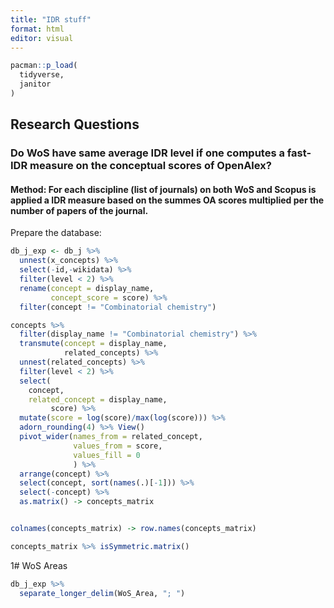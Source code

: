 ```yaml
---
title: "IDR stuff"
format: html
editor: visual
---
```


```r
pacman::p_load(
  tidyverse,
  janitor
)
```

## Research Questions

### Do WoS have same average IDR level if one computes a fast-IDR measure on the conceptual scores of OpenAlex?

#### Method: For each discipline (list of journals) on both WoS and Scopus is applied a IDR measure based on the summes OA scores multiplied per the number of papers of the journal.

Prepare the database:

```r
db_j_exp <- db_j %>%
  unnest(x_concepts) %>%
  select(-id,-wikidata) %>%
  filter(level < 2) %>%
  rename(concept = display_name,
         concept_score = score) %>%
  filter(concept != "Combinatorial chemistry")

concepts %>%
  filter(display_name != "Combinatorial chemistry") %>%
  transmute(concept = display_name,
            related_concepts) %>%
  unnest(related_concepts) %>%
  filter(level < 2) %>%
  select(
    concept,
    related_concept = display_name,
         score) %>%
  mutate(score = log(score)/max(log(score))) %>%
  adorn_rounding(4) %>% View()
  pivot_wider(names_from = related_concept,
              values_from = score,
              values_fill = 0
              ) %>%
  arrange(concept) %>%
  select(concept, sort(names(.)[-1])) %>%
  select(-concept) %>%
  as.matrix() -> concepts_matrix


colnames(concepts_matrix) -> row.names(concepts_matrix)

concepts_matrix %>% isSymmetric.matrix()
```

1# WoS Areas

```r
db_j_exp %>%
  separate_longer_delim(WoS_Area, "; ")
```
